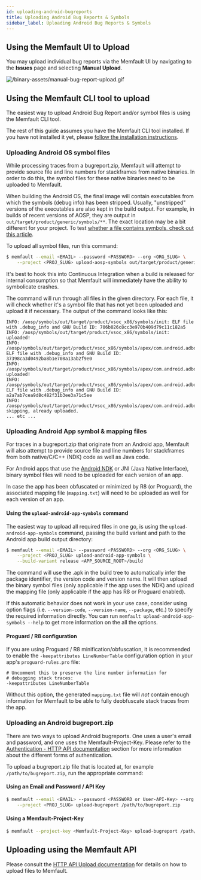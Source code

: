 ```yaml
---
id: uploading-android-bugreports
title: Uploading Android Bug Reports & Symbols
sidebar_label: Uploading Android Bug Reports & Symbols
---
```


## Using the Memfault UI to Upload

You may upload individual bug reports via the Memfault UI by navigating to the
**Issues** page and selecting **Manual Upload**.

![/binary-assets/manual-bug-report-upload.gif](/binary-assets/manual-bug-report-upload.gif)

## Using the Memfault CLI tool to upload

The easiest way to upload Android Bug Report and/or symbol files is using the
Memfault CLI tool.

The rest of this guide assumes you have the Memfault CLI tool installed. If you
have not installed it yet, please
[follow the installation instructions](/docs/ci/install-memfault-cli).

### Uploading Android OS symbol files

While processing traces from a bugreport.zip, Memfault will attempt to provide
source file and line numbers for stackframes from native binaries. In order to
do this, the symbol files for these native binaries need to be uploaded to
Memfault.

When building the Android OS, the final image will contain executables from
which the symbols (debug info) has been stripped. Usually, "unstripped" versions
of the executables are also kept in the build output. For example, in builds of
recent versions of AOSP, they are output in
`out/target/product/generic/symbols/**`. The exact location may be a bit
different for your project. To test
[whether a file contains symbols, check out this article](/troubleshooting/uploading-symbol-file-is-invalid.mdx).

To upload all symbol files, run this command:

```bash
$ memfault --email <EMAIL> --password <PASSWORD> --org <ORG_SLUG> \
    --project <PROJ_SLUG> upload-aosp-symbols out/target/product/generic/symbols
```

It's best to hook this into Continuous Integration when a build is released for
internal consumption so that Memfault will immediately have the ability to
symbolicate crashes.

The command will run through all files in the given directory. For each file, it
will check whether it's a symbol file that has not yet been uploaded and upload
it if necessary. The output of the command looks like this:

```text
INFO: /aosp/symbols/out/target/product/vsoc_x86/symbols/init: ELF file with .debug_info and GNU Build ID: 706b026c8cc3e970b409d79c11c182a5
INFO: /aosp/symbols/out/target/product/vsoc_x86/symbols/init: uploaded!
INFO: /aosp/symbols/out/target/product/vsoc_x86/symbols/apex/com.android.adbd/bin/adbd: ELF file with .debug_info and GNU Build ID: 37398ca3d0492ba8b1e708a13ab2f9e0
INFO: /aosp/symbols/out/target/product/vsoc_x86/symbols/apex/com.android.adbd/bin/adbd: uploaded!
INFO: /aosp/symbols/out/target/product/vsoc_x86/symbols/apex/com.android.adbd/lib/libcrypto.so: ELF file with .debug_info and GNU Build ID: a2a7ab7cea9d8c482f31b3ee3a71c5ee
INFO: /aosp/symbols/out/target/product/vsoc_x86/symbols/apex/com.android.adbd/lib/libcrypto.so: skipping, already uploaded.
... etc ...
```

### Uploading Android App symbol & mapping files

For traces in a bugreport.zip that originate from an Android app, Memfault will
also attempt to provide source file and line numbers for stackframes from both
native/C/C++ (NDK) code as well as Java code.

For Android apps that use the [Android NDK](https://developer.android.com/ndk/)
or JNI (Java Native Interface), binary symbol files will need to be uploaded for
each version of an app.

In case the app has been obfuscated or minimized by R8 (or Proguard), the
associated mapping file (`mapping.txt`) will need to be uploaded as well for
each version of an app.

#### Using the `upload-android-app-symbols` command

The easiest way to upload all required files in one go, is using the
`upload-android-app-symbols` command, passing the build variant and path to the
Android app build output directory:

```bash
$ memfault --email <EMAIL> --password <PASSWORD> --org <ORG_SLUG> \
    --project <PROJ_SLUG> upload-android-app-symbols \
    --build-variant release <APP_SOURCE_ROOT>/build
```

The command will use the .apk in the build tree to automatically infer the
package identifier, the version code and version name. It will then upload the
binary symbol files (only applicable if the app uses the NDK) and upload the
mapping file (only applicable if the app has R8 or Proguard enabled).

If this automatic behavior does not work in your use case, consider using option
flags (i.e. `--version-code`, `--version-name`, `--package`, etc.) to specify
the required information directly. You can run
`memfault upload-android-app-symbols --help` to get more information on the all
the options.

#### Proguard / R8 configuration

If you are using Proguard / R8 minification/obfuscation, it is recommended to
enable the `-keepattributes LineNumberTable` configuration option in your app's
`proguard-rules.pro` file:

```
# Uncomment this to preserve the line number information for
# debugging stack traces:
-keepattributes LineNumberTable
```

Without this option, the generated `mapping.txt` file will _not_ contain enough
information for Memfault to be able to fully deobfuscate stack traces from the
app.

### Uploading an Android bugreport.zip

There are two ways to upload Android bugreports. One uses a user's email and
password, and one uses the Memfault-Project-Key. Please refer to the
[Authentication - HTTP API documentation](https://api-docs.memfault.com/?version=latest#authentication)
section for more information about the different forms of authentication.

To upload a bugreport.zip file that is located at, for example
`/path/to/bugreport.zip`, run the appropriate command:

#### Using an Email and Password / API Key

```bash
$ memfault --email <EMAIL> --password <PASSWORD or User-API-Key> --org <ORG_SLUG> \
    --project <PROJ_SLUG> upload-bugreport /path/to/bugreport.zip
```

#### Using a Memfault-Project-Key

```bash
$ memfault --project-key <Memfault-Project-Key> upload-bugreport /path/to/bugreport.zip
```

## Uploading using the Memfault API

Please consult the [HTTP API Upload documentation](https://api-docs.memfault.com/#2d08c7d6-fc5e-4fc7-ac77-9d72e58ba7aa) for
details on how to upload files to Memfault.
